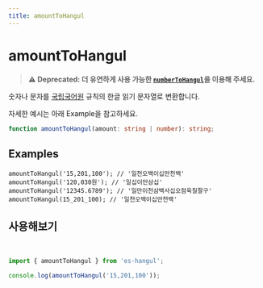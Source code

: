 ```yaml
---
title: amountToHangul
---
```



# amountToHangul

> **⚠️ Deprecated: 더 유연하게 사용 가능한 [`numberToHangul`](./numberToHangul)을 이용해 주세요.**

숫자나 문자를 [국립국어원](https://ko.dict.naver.com/#/correct/korean/info?seq=602) 규칙의 한글 읽기 문자열로 변환합니다.

자세한 예시는 아래 Example을 참고하세요.

```typescript
function amountToHangul(amount: string | number): string;
```

## Examples

```tsx
amountToHangul('15,201,100'); // '일천오백이십만천백'
amountToHangul('120,030원'); // '일십이만삼십'
amountToHangul('12345.6789'); // '일만이천삼백사십오점육칠팔구'
amountToHangul(15_201_100); // '일천오백이십만천백'
```

## 사용해보기

<br />

<Sandpack>

```ts index.ts
import { amountToHangul } from 'es-hangul';

console.log(amountToHangul('15,201,100'));
```

</Sandpack>
